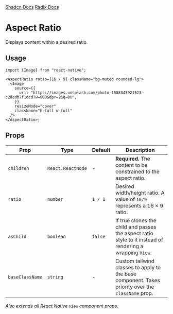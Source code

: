 
<div style={{display: "flex", flexDirection: "row", gap: "2rem"}}>
  <a
    href={`${process.env.STORYBOOK_URL}/?path=/story/aspectratio--default&globals=backgrounds.value:light`}
  >
    <StorybookIcon color="#FE4785" width={25} height={25} />
  </a>
  <a href="https://github.com/moveinready-casa/shadcn-native/blob/3-create-components/registry/ui/aspect-ratio.tsx">
    <GithubIcon width={25} height={25} />
  </a>
  <a href="https://ui.shadcn.com/docs/components/aspect-ratio">Shadcn Docs</a>
  <a href="https://www.radix-ui.com/primitives/docs/components/aspect-ratio">
    Radix Docs
  </a>
</div>

# Aspect Ratio

Displays content within a desired ratio.

<Preview component="aspectratio" />

## Usage

```tsx
import {Image} from "react-native";

<AspectRatio ratio={16 / 9} className="bg-muted rounded-lg">
  <Image
    source={{
      uri: "https://images.unsplash.com/photo-1588345921523-c2dcdb7f1dcd?w=800&dpr=2&q=80",
    }}
    resizeMode="cover"
    className="h-full w-full"
  />
</AspectRatio>;
```

## Props

| Prop            | Type              | Default | Description                                                                                              |
| --------------- | ----------------- | ------- | -------------------------------------------------------------------------------------------------------- |
| `children`      | `React.ReactNode` | -       | **Required.** The content to be constrained to the aspect ratio.                                         |
| `ratio`         | `number`          | `1 / 1` | Desired width/height ratio. A value of `16/9` represents a 16 × 9 ratio.                                 |
| `asChild`       | `boolean`         | `false` | If true clones the child and passes the aspect ratio style to it instead of rendering a wrapping `View`. |
| `baseClassName` | `string`          | -       | Custom tailwind classes to apply to the base component. Takes priority over the `className` prop.        |

_Also extends all React Native `View` component props._
